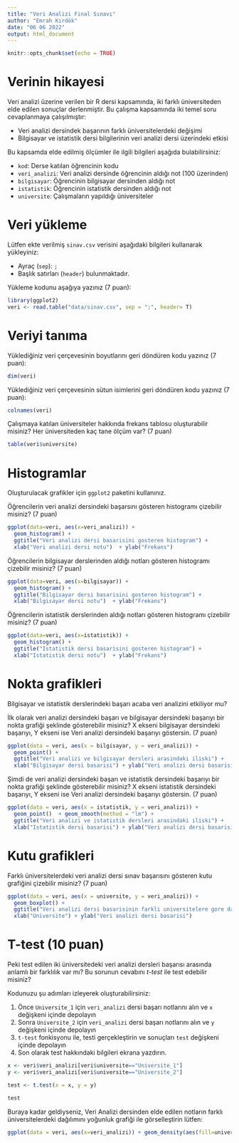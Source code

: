 ```yaml
---
title: "Veri Analizi Final Sınavı"
author: "Emrah Kırdök"
date: "06 06 2022"
output: html_document
---
```


```r
knitr::opts_chunk$set(echo = TRUE)
```

# Verinin hikayesi

Veri analizi üzerine verilen bir R dersi kapsamında, iki farklı üniversiteden elde edilen sonuçlar derlenmiştir. Bu çalışma kapsamında iki temel soru cevaplanmaya çalışılmıştır:

+ Veri analizi dersindek başarının farklı üniversitelerdeki değişimi
+ Bilgisayar ve istatistik dersi bilgilerinin veri analizi dersi üzerindeki etkisi

Bu kapsamda elde edilmiş ölçümler ile ilgili bilgileri aşağıda bulabilirsiniz:

+ `kod`: Derse katılan öğrencinin kodu
+ `veri_analizi`: Veri analizi dersinde öğrencinin aldığı not (100 üzerinden)
+ `bilgisayar`: Öğrencinin bilgisayar dersinden aldığı not
+ `istatistik`: Öğrencinin istatistik dersinden aldığı not
+ `universite`: Çalışmaların yapıldığı üniversiteler

# Veri yükleme

Lütfen ekte verilmiş `sinav.csv` verisini aşağıdaki bilgileri kullanarak yükleyiniz:

+ Ayraç (`sep`): `;`
+ Başlık satırları (`header`) bulunmaktadır.

Yükleme kodunu aşağıya yazınız (7 puan):

```r
library(ggplot2)
veri <- read.table("data/sinav.csv", sep = ";", header= T)
```

# Veriyi tanıma

Yüklediğiniz veri çerçevesinin boyutlarını geri döndüren kodu yazınız (7 puan):

```r
dim(veri)
```

Yüklediğiniz veri çerçevesinin sütun isimlerini geri döndüren kodu yazınız (7 puan):

```r
colnames(veri)
```


Çalışmaya katılan üniversiteler hakkında frekans tablosu oluşturabilir misiniz? Her üniversiteden kaç tane ölçüm var? (7 puan)

```r
table(veri$universite)
```


# Histogramlar

Oluşturulacak grafikler için `ggplot2` paketini kullanınız.

Öğrencilerin veri analizi dersindeki başarsını gösteren histogramı çizebilir misiniz? (7 puan)

```r
ggplot(data=veri, aes(x=veri_analizi)) + 
  geom_histogram() + 
  ggtitle("Veri analizi dersi basarisini gosteren histogram") + 
  xlab("Veri analizi dersi notu")  + ylab("Frekans")
```


Öğrencilerin bilgisayar derslerinden aldığı notları gösteren histogramı çizebilir misiniz? (7 puan)


```r
ggplot(data=veri, aes(x=bilgisayar)) + 
  geom_histogram() + 
  ggtitle("Bilgisayar dersi basarisini gosteren histogram") + 
  xlab("Bilgisayar dersi notu")  + ylab("Frekans")
```

Öğrencilerin istatistik derslerinden aldığı notları gösteren histogramı çizebilir misiniz? (7 puan)

```r
ggplot(data=veri, aes(x=istatistik)) + 
  geom_histogram() + 
  ggtitle("Istatistik dersi basarisini gosteren histogram") + 
  xlab("Istatistik dersi notu")  + ylab("Frekans")
```

# Nokta grafikleri

Bilgisayar ve istatistik derslerindeki başarı acaba veri analizini etkiliyor mu? 

İlk olarak veri analizi dersindeki başarı ve bilgisayar dersindeki başarıyı bir nokta grafiği şeklinde gösterebilir misiniz? X ekseni bilgisayar dersindeki başarıyı, Y ekseni ise Veri analizi dersindeki başarıyı göstersin. (7 puan)

```r
ggplot(data = veri, aes(x = bilgisayar, y = veri_analizi)) + 
  geom_point() + 
  ggtitle("Veri analizi ve bilgisayar dersleri arasindaki iliski") + 
  xlab("Bilgisayar dersi basarisi") + ylab("Veri analizi dersi basarisi")
```


Şimdi de veri analizi dersindeki başarı ve istatistik dersindeki başarıyı bir nokta grafiği şeklinde gösterebilir misiniz? X ekseni istatistik dersindeki başarıyı, Y ekseni ise Veri analizi dersindeki başarıyı göstersin. (7 puan)

```r
ggplot(data = veri, aes(x = istatistik, y = veri_analizi)) + 
  geom_point()  + geom_smooth(method = "lm") +
  ggtitle("Veri analizi ve istatistik dersleri arasindaki iliski") + 
  xlab("Istatistik dersi basarisi") + ylab("Veri analizi dersi basarisi")
```

# Kutu grafikleri

Farklı üniversitelerdeki veri analizi dersi sınav başarısını gösteren kutu grafiğini çizebilir misiniz? (7 puan)

```r
ggplot(data = veri, aes(x = universite, y = veri_analizi)) + 
  geom_boxplot() + 
  ggtitle("Veri analizi dersi basarisinin farkli universitelere gore dagilimi") + 
  xlab("Universite") + ylab("Veri analizi dersi basarisi")
```


# T-test (10 puan)

Peki test edilen iki üniversitedeki veri analizi dersleri başarısı arasında anlamlı bir farklılık var mı? Bu sorunun cevabını *t-test* ile test edebilir misiniz?

Kodunuzu şu adımları izleyerek oluşturabilirsiniz:

1. Önce `Universite_1` için `veri_analizi` dersi başarı notlarını alın ve `x` değişkeni içinde depolayın
2. Sonra `Universite_2` için `veri_analizi` dersi başarı notlarını alın ve `y` değişkeni içinde depolayın
3. `t-test` fonkisyonu ile, testi gerçekleştirin ve sonuçları `test` değişkeni içinde depolayın
4. Son olarak test hakkındaki bilgileri ekrana yazdırın.


```r
x <- veri$veri_analizi[veri$universite=="Universite_1"]
y <- veri$veri_analizi[veri$universite=="Universite_2"]

test <- t.test(x = x, y = y)

test
```


Buraya kadar geldiyseniz, Veri Analizi dersinden elde edilen notların farklı üniversitelerdeki dağılımını yoğunluk grafiği ile görselleştirin lütfen:

```r
ggplot(data = veri, aes(x=veri_analizi)) + geom_density(aes(fill=universite))
```


